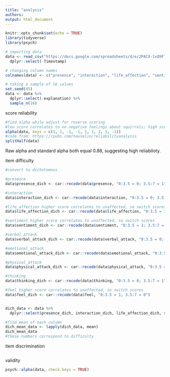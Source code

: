 ```yaml
---
title: "analysis"
authors: 
output: html_document
---
```


```r
knitr::opts_chunk$set(echo = TRUE)
library(tidyverse)
library(psych)
```

```r
# importing data
data <- read_csv("https://docs.google.com/spreadsheets/d/e/2PACX-1vQ9FlR9Jnryag3vJtrAD6O8vlkdO0jKpEUz2XHOCCDkc0DIqrNSgMyQUAM2RRfGFN8sxlbYSK64HAiH/pub?output=csv") %>%
  dplyr::select(-Timestamp)

# changing column names
colnames(data) <- c("presence", "interaction", "life_affection", "sentiment", "verbal_attack", "emotional_attack", "physical_attack", "thinking", "feel", "explanation")

# taking a sample of 16 values
set.seed(45)
data <- data %>% 
  dplyr::select(-explanation) %>%
  sample_n(16)
```

score reliability 
```r
#find alpha while adjust for reverse scoring
#low score correlates to no negative feelings about squirrels; high score hate squirrels 
alpha(data, keys = c(1, 1, -1, -1, 1, 1, 1, 1, -1))
#code from: https://rpubs.com/hauselin/reliabilityanalysis
splitHalf(data)
```
Raw alpha and standard alpha both equal 0.88, suggesting high reliabiloty. 


item difficulty 
```r
#convert to dichotomous

#presence
data$presence_dich <- car::recode(data$presence, "0:3.5 = 0; 3.5:7 = 1")

#interaction
data$interaction_dich <- car::recode(data$interaction, "0:3.5 = 0; 3.5:7 = 1")

#life_affection higher score correlates to unaffected, so switch scores 
data$life_affection_dich <- car::recode(data$life_affection, "0:3.5 = 1; 3.5:7 = 0")

#sentiment higher score correlates to unaffected, so switch scores
data$sentiment_dich <- car::recode(data$sentiment, "0:3.5 = 1; 3.5:7 = 0")

#verbal_attack
data$verbal_attack_dich <- car::recode(data$verbal_attack, "0:3.5 = 0; 3.5:7 = 1")

#emotional_attack
data$emotional_attack_dich <- car::recode(data$emotional_attack, "0:3.5 = 0; 3.5:7 = 1")

#physical_attack
data$physical_attack_dich <- car::recode(data$physical_attack, "0:3.5 = 0; 3.5:7 = 1")

#thinking
data$thinking_dich <- car::recode(data$thinking, "0:3.5 = 0; 3.5:7 = 1")

#feel higher score correlates to unaffected, so switch scores
data$feel_dich <- car::recode(data$feel, "0:3.5 = 1; 3.5:7 = 0")


dich_data <- data %>% 
  dplyr::select(presence_dich, interaction_dich, life_affection_dich, sentiment_dich, verbal_attack_dich, emotional_attack_dich, physical_attack_dich, thinking_dich, feel_dich)

#find mean of each column
dich_mean_data <- lapply(dich_data, mean)
dich_mean_data
#these numbers correspond to difficulty


```


item discrimination 
```r

```

validity
```r
psych::alpha(data, check.keys = TRUE)
```

